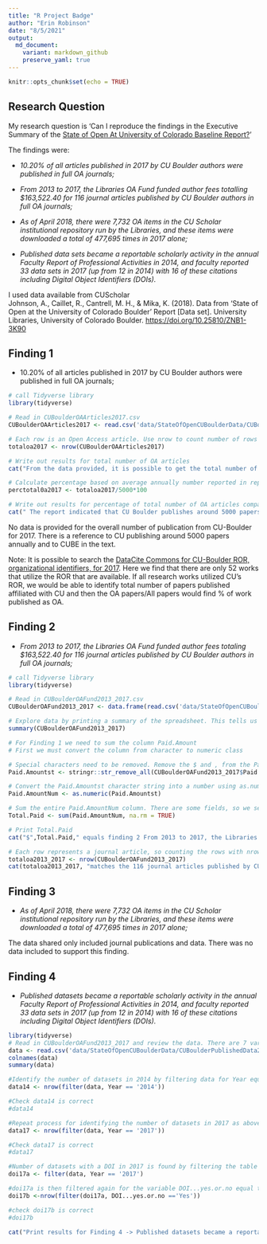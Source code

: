 ```yaml
---
title: "R Project Badge"
author: "Erin Robinson"
date: "8/5/2021"
output:
  md_document:
    variant: markdown_github
    preserve_yaml: true
---
```


```r
knitr::opts_chunk$set(echo = TRUE)
```

## Research Question

My research question is 'Can I reproduce the findings in the Executive Summary of the [State of Open At University of Colorado Baseline Report?](https://scholar.colorado.edu/concern/articles/mw22v6063)'

The findings were:

-   *10.20% of all articles published in 2017 by CU Boulder authors were published in full OA journals;*

-   *From 2013 to 2017, the Libraries OA Fund funded author fees totalling \$163,522.40 for 116 journal articles published by CU Boulder authors in full OA journals;*

-   *As of April 2018, there were 7,732 OA items in the CU Scholar institutional repository run by the Libraries, and these items were downloaded a total of 477,695 times in 2017 alone;*

-   *Published data sets became a reportable scholarly activity in the annual Faculty Report of Professional Activities in 2014, and faculty reported 33 data sets in 2017 (up from 12 in 2014) with 16 of these citations including Digital Object Identifiers (DOIs).*

I used data available from CUScholar\
Johnson, A., Caillet, R., Cantrell, M. H., & Mika, K. (2018). Data from 'State of Open at the University of Colorado Boulder' Report \[Data set\]. University Libraries, University of Colorado Boulder. <https://doi.org/10.25810/ZNB1-3K90>

## Finding 1

-   10.20% of all articles published in 2017 by CU Boulder authors were published in full OA journals;

```r
# call Tidyverse library  
library(tidyverse)

# Read in CUBoulderOAArticles2017.csv
CUBoulderOAArticles2017 <- read.csv('data/StateOfOpenCUBoulderData/CUBoulderOAArticles2017.csv')

# Each row is an Open Access article. Use nrow to count number of rows and assign to variable totaloa2017
totaloa2017 <- nrow(CUBoulderOAArticles2017)

# Write out results for total number of OA articles
cat("From the data provided, it is possible to get the total number of open access articles ->", totaloa2017,".")

# Calculate percentage based on average annually number reported in report
perctotal0a2017 <- totaloa2017/5000*100

# Write out results for percentage of total number of OA articles compared to total number of papers 
cat(" The report indicated that CU Boulder publishes around 5000 papers annually. From that statement the percent of OA papers ->", perctotal0a2017, "%. ")

```

No data is provided for the overall number of publication from CU-Boulder for 2017. There is a reference to CU publishing around 5000 papers annually and to CUBE in the text.

Note: It is possible to search the [DataCite Commons for CU-Boulder ROR, organizational identifiers, for 2017](https://commons.datacite.org/ror.org/02ttsq026?rorid=02ttsq026&published=2017). Here we find that there are only 52 works that utilize the ROR that are available. If all research works utilized CU's ROR, we would be able to identify total number of papers published affiliated with CU and then the OA papers/All papers would find % of work published as OA.

## Finding 2

-   *From 2013 to 2017, the Libraries OA Fund funded author fees totaling \$163,522.40 for 116 journal articles published by CU Boulder authors in full OA journals;*

```r
# call Tidyverse library  
library(tidyverse)

# Read in CUBoulderOAFund2013_2017.csv
CUBoulderOAFund2013_2017 <- data.frame(read.csv('data/StateOfOpenCUBoulderData/CUBoulderOAFund2013_2017.csv'))

# Explore data by printing a summary of the spreadsheet. This tells us there are six variables, 116 rows and all variables are character strings  
summary(CUBoulderOAFund2013_2017)

```

```r
# For Finding 1 we need to sum the column Paid.Amount 
# First we must convert the column from character to numeric class 

# Special characters need to be removed. Remove the $ and , from the Paid.Amount column and assign new variable, Paid.Amountst  
Paid.Amountst <- stringr::str_remove_all(CUBoulderOAFund2013_2017$Paid.Amount,"[$,]")

# Convert the Paid.Amountst character string into a number using as.numeric and assign to a new variable Paid.AmountNum 
Paid.AmountNum <- as.numeric(Paid.Amountst)

# Sum the entire Paid.AmountNum column. There are some fields, so we set na.rm to True. Assign the sum to a new variable called Total.Paid
Total.Paid <- sum(Paid.AmountNum, na.rm = TRUE)

# Print Total.Paid
cat("$",Total.Paid," equals finding 2 From 2013 to 2017, the Libraries OA Fund funded author fees totaling $163,522.40.")


```

```r
# Each row represents a journal article, so counting the rows with nrow should give the total number of journal articles 
totaloa2013_2017 <- nrow(CUBoulderOAFund2013_2017)
cat(totaloa2013_2017, "matches the 116 journal articles published by CU Boulder authors in full OA journals from finding 2.")
```

## Finding 3

-   *As of April 2018, there were 7,732 OA items in the CU Scholar institutional repository run by the Libraries, and these items were downloaded a total of 477,695 times in 2017 alone;*

The data shared only included journal publications and data. There was no data included to support this finding.

## Finding 4

-   *Published datasets became a reportable scholarly activity in the annual Faculty Report of Professional Activities in 2014, and faculty reported 33 data sets in 2017 (up from 12 in 2014) with 16 of these citations including Digital Object Identifiers (DOIs).*

```r
library(tidyverse)
# Read in CUBoulderOAFund2013_2017 and review the data. There are 7 variables and 87 rows. All variables are character strings 
data <- read.csv('data/StateOfOpenCUBoulderData/CUBoulderPublishedData2014_2017.csv')
colnames(data)
summary(data)

```

```r

#Identify the number of datasets in 2014 by filtering data for Year equal to 2014, counting the rows with nrow which equal number of datasets in 2014. Assign the number to a variable data14
data14 <- nrow(filter(data, Year == '2014'))

#Check data14 is correct
#data14

#Repeat process for identifying the number of datasets in 2017 as above for 2014. 
data17 <- nrow(filter(data, Year == '2017'))

#Check data17 is correct
#data17

#Number of datasets with a DOI in 2017 is found by filtering the table to just datasets from 2017 and assigning that to a variable, doi17a
doi17a <- filter(data, Year == '2017')

#doi17a is then filtered again for the variable DOI...yes.or.no equal to yes and nrow is used to count the resulting filtered rows. 
doi17b <-nrow(filter(doi17a, DOI...yes.or.no =='Yes'))

#check doi17b is correct
#doi17b

cat("Print results for Finding 4 -> Published datasets became a reportable scholarly activity in the annual Faculty Report of Professional Activities in 2014, and faculty reported", data17, "data sets in 2017 (up from", data14, "in 2014) with", doi17b," of these citations including Digital Object Identifiers (DOIs).")
```
